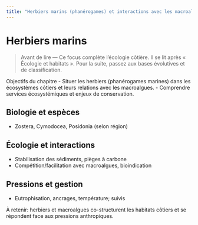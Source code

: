 ```yaml
---
title: "Herbiers marins (phanérogames) et interactions avec les macroalgues"
---
```


# Herbiers marins

> Avant de lire — Ce focus complète l’écologie côtière. Il se lit après « Écologie et habitats ». Pour la suite, passez aux bases évolutives et de classification.

Objectifs du chapitre
- Situer les herbiers (phanérogames marines) dans les écosystèmes côtiers et leurs relations avec les macroalgues.
- Comprendre services écosystémiques et enjeux de conservation.

## Biologie et espèces
- Zostera, Cymodocea, Posidonia (selon région)

## Écologie et interactions
- Stabilisation des sédiments, pièges à carbone
- Compétition/facilitation avec macroalgues, bioindication

## Pressions et gestion
- Eutrophisation, ancrages, température; suivis

::: {.infobox}
À retenir: herbiers et macroalgues co-structurent les habitats côtiers et se répondent face aux pressions anthropiques.
:::
